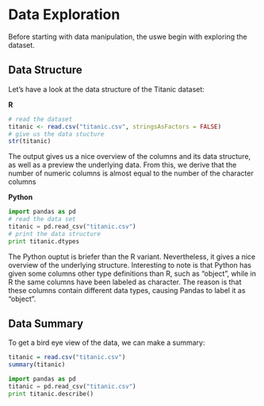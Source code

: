 # Data Exploration

Before starting with data manipulation, the uswe begin with exploring the dataset.

## Data Structure

Let's have a look at the data structure of the Titanic dataset:

**R**
```r
# read the dataset
titanic <- read.csv("titanic.csv", stringsAsFactors = FALSE)
# give us the data stucture
str(titanic)
```

The output gives us a nice overview of the columns and its data structure, as well as a preview the underlying data. From this, we derive that the number of numeric columns is almost equal to the number of the character columns

**Python**
```python
import pandas as pd
# read the data set
titanic = pd.read_csv("titanic.csv")
# print the data structure
print titanic.dtypes
```

The Python ouptut is briefer than the R variant. Nevertheless, it gives a nice overview of the underlying structure. Interesting to note is that Python has given some columns other type definitions than R, such as "object", while in R the same columns have been labeled as character. The reason is that these columns contain different data types, causing Pandas to label it as "object".

## Data Summary

To get a bird eye view of the data, we can make a summary:

```r
titanic = read.csv("titanic.csv")
summary(titanic)
```
```python
import pandas as pd
titanic = pd.read_csv("titanic.csv")
print titanic.describe()
```



